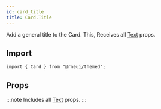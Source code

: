 ```yaml
---
id: card_title
title: Card.Title
---
```



<IconsStyle />

Add a general title to the Card.
This, Receives all [Text](text#props) props.

## Import

```tsx
import { Card } from "@rneui/themed";
```

## Props

:::note
Includes all [Text](text#props) props.
:::
